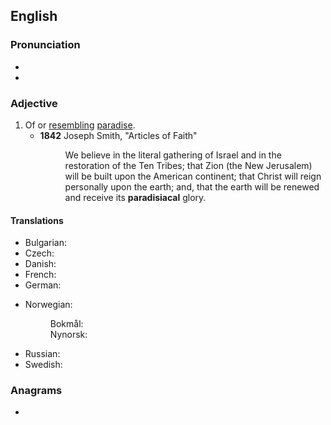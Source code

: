 ==English==

===Pronunciation===
* {{IPA|en|/pæɹədɪˈsaɪəkəl/}}
* {{rhymes|en|aɪəkəl|s=6}}

===Adjective===
{{en-adj}}

# Of or [[resembling]] [[paradise]].
#* '''1842''' Joseph Smith, "Articles of Faith"
#*: We believe in the literal gathering of Israel and in the restoration of the Ten Tribes; that Zion (the New Jerusalem) will be built upon the American continent; that Christ will reign personally upon the earth; and, that the earth will be renewed and receive its '''paradisiacal''' glory.

====Translations====
{{trans-top|resembling paradise}}
* Bulgarian: {{t+|bg|райски}}
* Czech: {{t+|cs|rajský|m}}
* Danish: {{t|da|paradisisk}}
* French: {{t+|fr|paradisiaque}}
* German: {{t+|de|paradiesisch}}
{{trans-mid}}
* Norwegian:
*: Bokmål: {{t|nb|paradisisk}}
*: Nynorsk: {{t|nn|paradisisk}}
* Russian: {{t+|ru|ра́йский}}
* Swedish: {{t|sv|paradisisk}}
{{trans-bottom}}

===Anagrams===
* {{anagrams|en|a=aaaacdiilprs|paradisaical}}